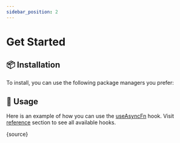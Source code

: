 ```yaml
---
sidebar_position: 2
---
```


# Get Started

## 📦 Installation

To install, you can use the following package managers you prefer:


<Installation npmName='@shined/react-use' />

## 🎨 Usage

Here is an example of how you can use the [useAsyncFn](/reference/use-async-fn) hook. Visit [reference](/reference) section to see all available hooks.


<App />

<RawCode>{source}</RawCode>
